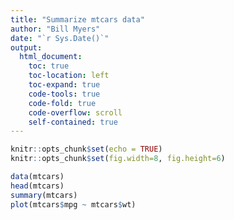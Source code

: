 ```yaml
---
title: "Summarize mtcars data"
author: "Bill Myers"
date: "`r Sys.Date()`"
output:
  html_document:
    toc: true
    toc-location: left
    toc-expand: true
    code-tools: true
    code-fold: true
    code-overflow: scroll
    self-contained: true
---
```



```r
knitr::opts_chunk$set(echo = TRUE)
knitr::opts_chunk$set(fig.width=8, fig.height=6)
```


```r
data(mtcars)
head(mtcars)
summary(mtcars)
plot(mtcars$mpg ~ mtcars$wt)
```




